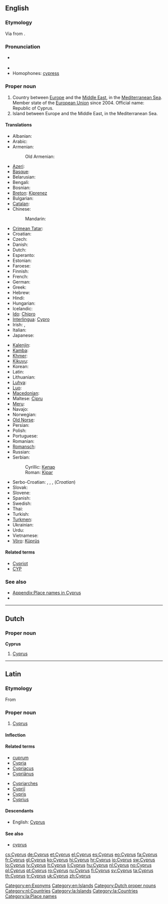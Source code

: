 ==English==

===Etymology===
Via {{etyl|la}} {{term|Cyprus|lang=la}} from {{etyl|grc}} {{term|Κύπρος||sc=polytonic|tr=Kupros|lang=grc}}.

===Pronunciation===
* {{a|RP|US}} {{IPA|/ˈsaɪ.pɹəs/}}
* {{audio|en-us-Cyprus.ogg|Audio (US)}}
* Homophones: [[cypress]]

===Proper noun===
{{wikipedia}}
{{en-proper noun}}

# Country between [[Europe]] and the [[Middle East]], in the [[Mediterranean Sea]]. Member state of the [[European Union]] since 2004. Official name: Republic of Cyprus.
# Island between Europe and the Middle East, in the Mediterranean Sea.

====Translations====
{{trans-top|country}}
* Albanian: {{t-|sq|Qipro}}
* Arabic: {{t|ar|قبرص|f|tr=qúbruS}}
* Armenian: {{t-|hy|Կիպրոս|tr=Kipros}}
*: Old Armenian: {{tø|xcl|Կիպրոս|tr=Kipros|sc=Armn|xs=Old Armenian}}
* [[Azeri]]: {{t|az|Kipr}}
* [[Basque]]: {{t|eu|Zipre|xs=Basque}}
* Belarusian: {{t-|be|Кіпр|m|tr=Kipr|xs=Belarusian}}
* Bengali: {{t-|bn|সাইপ্রাস}}
* Bosnian: {{t-|bs|Kipar|m}}
* [[Breton]]: [[Kiprenez]]
* Bulgarian: {{t+|bg|Кипър|m|tr=Kípǎr}}
* [[Catalan]]: {{t+|ca|Xipre}}
* Chinese:
*: Mandarin: {{t-|cmn|塞浦路斯|tr=Sāipǔlùsī|sc=Hani}}
* [[Crimean Tatar]]: {{tø|crh|Qıbrız}}
* Croatian: {{t+|hr|Cipar}}
* Czech: {{t+|cs|Kypr|m}}
* Danish: {{t-|da|Cypern}}
* Dutch: {{t+|nl|Cyprus}}
* Esperanto: {{t+|eo|Kipro|xs=Esperanto}}
* Estonian: {{t+|et|Küpros}}
* Faroese: {{t|fo|Kýpros|n}}
* Finnish: {{t+|fi|Kypros}}
* French: {{t+|fr|Chypre|f}}
* German: {{t+|de|Zypern|n}}
* Greek: {{t+|el|Κύπρος|f|tr=Kýpros}}
* Hebrew: {{t|he|קפריסין|tr=qafrisyn}}
* Hindi: {{t|hi|साइप्रस|tr=sā'ipras|xs=Hindi}}
* Hungarian: {{t+|hu|Ciprus}}
* Icelandic: {{t+|is|Kýpur|f|n}}
* [[Ido]]: [[Chipro]]
* [[Interlingua]]: [[Cypro]]
* Irish: {{t|ga|Cipir|f|alt=An Chipir}}, {{t|ga|Poblacht na Cipire|f}}
* Italian: {{t+|it|Cipro}}
* Japanese: {{t+|ja|キプロス|tr=Kipurosu}}
{{trans-mid}}
* [[Kalenjin]]: {{tø|kln|Saipras}}
* [[Kamba]]: {{tø|kam|Saipras}}
* [[Khmer]]: {{t|km|ស៊ីប|tr=sib|sc=Khmr}}
* [[Kikuyu]]: {{tø|ki|Saipras}}
* Korean: {{t+|ko|키프로스|tr=Kipeuroseu|sc=Hang}}
* Latin: {{t-|la|Cyprus}}
* Lithuanian: {{t+|lt|Kipras|xs=Lithuanian}}
* [[Luhya]]: {{tø|luy|Saipras}}
* [[Luo]]: {{tø|luo|Saipras}}
* [[Macedonian]]: {{t-|mk|Кипар|m|tr=Kípar}}
* Maltese: [[Ċipru]]
* [[Meru]]: {{tø|mer|Saipras}}
* Navajo: {{tø|nv|Béésh Łichíiʼii bikéyah}}
* Norwegian: {{t+|no|Kypros}}
* [[Old Norse]]: {{tø|non|Kípr|f}}
* Persian: {{t|fa|قبرس}}
* Polish: {{t+|pl|Cypr|m}}
* Portuguese: {{t+|pt|Chipre|m}}
* Romanian: {{t+|ro|Cipru|n}}
* [[Romansch]]: {{t|rm|Cipra|f}}
* Russian: {{t+|ru|Кипр|m|tr=Kipr}}
* Serbian:
*: Cyrillic: [[Кипар#Serbian|Кипар]] {{m}}
*: Roman: [[Kipar#Serbian|Kipar]] {{m}}
* Serbo-Croatian: {{t|sh|Кипар|m|sc=Cyrl|xs=Serbo-Croatian}},  {{t|sh|Kipar|m|xs=Serbo-Croatian}}, {{t|sh|Ципар|m|sc=Cyrl|xs=Serbo-Croatian}},  {{t|sh|Cipar|m|xs=Serbo-Croatian}} (''Croatian'')
* Slovak: {{t-|sk|Cyprus|m}}
* Slovene: {{t+|sl|Ciper|m}}
* Spanish: {{t+|es|Chipre|m}}
* Swedish: {{t+|sv|Cypern}}
* Thai: {{t|th|ไซปรัส|tr=sai-bpràt}}
* Turkish: {{t+|tr|Kıbrıs}}
* [[Turkmen]]: {{t|tk|Kipr}}
* Ukrainian: {{t+|uk|Кіпр|m|tr=Kipr|xs=Ukrainian}}
* Urdu: {{t|ur|قبرص|xs=Urdu}}
* Vietnamese: {{t-|vi|Síp|xs=Vietnamese}}
* [[Võro]]: [[Küprüs]]
{{trans-bottom}}

====Related terms====
* [[Cypriot]]
* [[CYP]]

===See also===
* [[Appendix:Place names in Cyprus]]
* {{list|en|countries of Europe}}

[[Category:en:Exonyms]]
[[Category:en:Islands]]

----

==Dutch==

===Proper noun===
'''Cyprus''' {{n}}

# [[#English|Cyprus]]

[[Category:Dutch proper nouns]]
[[Category:nl:Countries]]

----

==Latin==

===Etymology===
From {{etyl|grc|la}} {{term|Κύπρος|tr=Kupros|lang=grc|sc=polytonic}}

===Proper noun===
{{la-proper noun|Cyprus|Cypri|Cyprī|m|second}}

# [[#English|Cyprus]]

====Inflection====
{{la-decl-2nd-loc|Cypr}}

====Related terms====
{{top2}}
* [[cuprum]]
* [[Cypria]]
* [[Cypriacus]]
* [[Cyprianus|Cypriānus]]
{{mid2}}
* [[Cypriarches]]
* [[Cyprii|Cypriī]]
* [[Cypris]]
* [[Cyprius]]
{{bottom}}

====Descendants====
* English: [[#English|Cyprus]]

====See also====
* [[cyprus#Latin|cyprus]]

[[Category:la:Islands]]
[[Category:la:Countries]]
[[Category:la:Place names]]

[[cs:Cyprus]]
[[de:Cyprus]]
[[et:Cyprus]]
[[el:Cyprus]]
[[es:Cyprus]]
[[eo:Cyprus]]
[[fa:Cyprus]]
[[fr:Cyprus]]
[[gl:Cyprus]]
[[ko:Cyprus]]
[[hi:Cyprus]]
[[hr:Cyprus]]
[[io:Cyprus]]
[[sw:Cyprus]]
[[lo:Cyprus]]
[[lv:Cyprus]]
[[lt:Cyprus]]
[[li:Cyprus]]
[[hu:Cyprus]]
[[nl:Cyprus]]
[[no:Cyprus]]
[[pl:Cyprus]]
[[pt:Cyprus]]
[[ro:Cyprus]]
[[ru:Cyprus]]
[[fi:Cyprus]]
[[sv:Cyprus]]
[[ta:Cyprus]]
[[th:Cyprus]]
[[tr:Cyprus]]
[[uk:Cyprus]]
[[zh:Cyprus]]